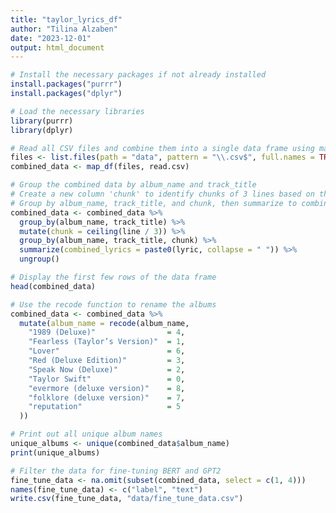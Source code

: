 ```yaml
---
title: "taylor_lyrics_df"
author: "Tilina Alzaben"
date: "2023-12-01"
output: html_document
--- 
```


```r
# Install the necessary packages if not already installed
install.packages("purrr")
install.packages("dplyr")

# Load the necessary libraries
library(purrr)
library(dplyr)
```

```r
# Read all CSV files and combine them into a single data frame using map_df'
files <- list.files(path = "data", pattern = "\\.csv$", full.names = TRUE)
combined_data <- map_df(files, read.csv)
```

```r
# Group the combined data by album_name and track_title
# Create a new column 'chunk' to identify chunks of 3 lines based on the 'line' column
# Group by album_name, track_title, and chunk, then summarize to combine lyrics into one string
combined_data <- combined_data %>%
  group_by(album_name, track_title) %>%
  mutate(chunk = ceiling(line / 3)) %>%
  group_by(album_name, track_title, chunk) %>%
  summarize(combined_lyrics = paste0(lyric, collapse = " ")) %>%
  ungroup()

# Display the first few rows of the data frame
head(combined_data)
```

```r
# Use the recode function to rename the albums 
combined_data <- combined_data %>%
  mutate(album_name = recode(album_name,
    "1989 (Deluxe)"                = 4,
    "Fearless (Taylor’s Version)"  = 1,
    "Lover"                        = 6,
    "Red (Deluxe Edition)"         = 3,
    "Speak Now (Deluxe)"           = 2,
    "Taylor Swift"                 = 0,
    "evermore (deluxe version)"    = 8,
    "folklore (deluxe version)"    = 7,
    "reputation"                   = 5
  ))

# Print out all unique album names
unique_albums <- unique(combined_data$album_name)
print(unique_albums)
```

```r
# Filter the data for fine-tuning BERT and GPT2
fine_tune_data <- na.omit(subset(combined_data, select = c(1, 4)))
names(fine_tune_data) <- c("label", "text")
write.csv(fine_tune_data, "data/fine_tune_data.csv")
```

